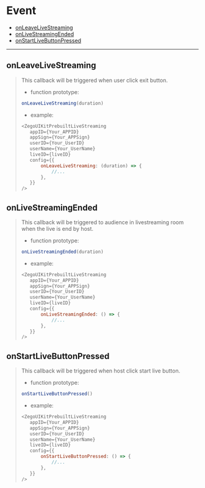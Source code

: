 # Event

- <a href="#onLeaveLiveStreaming">onLeaveLiveStreaming</a>
- <a href="#onLiveStreamingEnded">onLiveStreamingEnded</a>
- <a href="#onStartLiveButtonPressed">onStartLiveButtonPressed</a>

- - -


<a id="onLeaveLiveStreaming"></a>

## onLeaveLiveStreaming

>
> This callback will be triggered when user click exit button.
>- function prototype:
>```js
>onLeaveLiveStreaming(duration)
>```
>- example:
>```js
><ZegoUIKitPrebuiltLiveStreaming
>    appID={Your_APPID}
>    appSign={Your_APPSign}
>    userID={Your_UserID}
>    userName={Your_UserName}
>    liveID={liveID}
>    config={{
>        onLeaveLiveStreaming: (duration) => {
>            //...
>        },
>    }}
>/>
>```

<a id="onLiveStreamingEnded"></a>

## onLiveStreamingEnded

>
> This callback will be triggered to audience in livestreaming room when the live is end by host.
>- function prototype:
>```js
>onLiveStreamingEnded(duration)
>```
>- example:
>```js
><ZegoUIKitPrebuiltLiveStreaming
>    appID={Your_APPID}
>    appSign={Your_APPSign}
>    userID={Your_UserID}
>    userName={Your_UserName}
>    liveID={liveID}
>    config={{
>        onLiveStreamingEnded: () => {
>            //...
>        },
>    }}
>/>

<a id="onStartLiveButtonPressed"></a>

## onStartLiveButtonPressed

>
> This callback will be triggered when host click start live button.
>- function prototype:
>```js
>onStartLiveButtonPressed()
>```
>- example:
>```js
><ZegoUIKitPrebuiltLiveStreaming
>    appID={Your_APPID}
>    appSign={Your_APPSign}
>    userID={Your_UserID}
>    userName={Your_UserName}
>    liveID={liveID}
>    config={{
>        onStartLiveButtonPressed: () => {
>            //...
>        },
>    }}
>/>
>```
